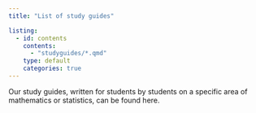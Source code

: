 ```yaml
---
title: "List of study guides"

listing:
  - id: contents
    contents:
      - "studyguides/*.qmd"
    type: default
    categories: true
---
```


Our study guides, written for students by students on a specific area of mathematics or statistics, can be found here.

:::{#contents}
:::



